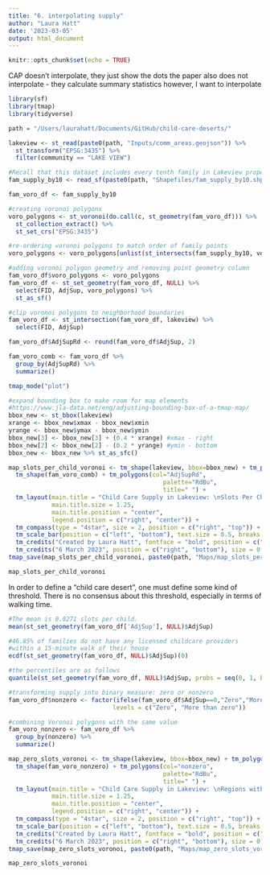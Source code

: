 ```yaml
---
title: "6. interpolating supply"
author: "Laura Hatt"
date: '2023-03-05'
output: html_document
---
```


```r
knitr::opts_chunk$set(echo = TRUE)
```

CAP doesn't interpolate, they just show the dots
the paper also does not interpolate - they calculate summary statistics
however, I want to interpolate

```r
library(sf)
library(tmap)
library(tidyverse)

path = "/Users/laurahatt/Documents/GitHub/child-care-deserts/"
```

```r
lakeview <- st_read(paste0(path, "Inputs/comm_areas.geojson")) %>% 
  st_transform("EPSG:3435") %>%
  filter(community == "LAKE VIEW")

#Recall that this dataset includes every tenth family in Lakeview proper
fam_supply_by10 <- read_sf(paste0(path, "Shapefiles/fam_supply_by10.shp"))
```

```r
fam_voro_df <- fam_supply_by10

#creating voronoi polygons 
voro_polygons <- st_voronoi(do.call(c, st_geometry(fam_voro_df))) %>%
  st_collection_extract() %>%
  st_set_crs("EPSG:3435")

#re-ordering voronoi polygons to match order of family points
voro_polygons <- voro_polygons[unlist(st_intersects(fam_supply_by10, voro_polygons))]

#adding voronoi polygon geometry and removing point geometry column
fam_voro_df$voro_polygons <- voro_polygons
fam_voro_df <- st_set_geometry(fam_voro_df, NULL) %>% 
  select(FID, AdjSup, voro_polygons) %>%
  st_as_sf()

#clip voronoi polygons to neighborhood boundaries
fam_voro_df <- st_intersection(fam_voro_df, lakeview) %>%
  select(FID, AdjSup)
```


```r
fam_voro_df$AdjSupRd <- round(fam_voro_df$AdjSup, 2)

fam_voro_comb <- fam_voro_df %>% 
  group_by(AdjSupRd) %>%
  summarize()
```


```r
tmap_mode("plot")

#expand bounding box to make room for map elements
#https://www.jla-data.net/eng/adjusting-bounding-box-of-a-tmap-map/
bbox_new <- st_bbox(lakeview) 
xrange <- bbox_new$xmax - bbox_new$xmin 
yrange <- bbox_new$ymax - bbox_new$ymin 
bbox_new[3] <- bbox_new[3] + (0.4 * xrange) #xmax - right
bbox_new[2] <- bbox_new[2] - (0.2 * yrange) #ymin - bottom
bbox_new <- bbox_new %>% st_as_sfc() 

map_slots_per_child_voronoi <- tm_shape(lakeview, bbox=bbox_new) + tm_polygons() +
  tm_shape(fam_voro_comb) + tm_polygons(col="AdjSupRd", 
                                           palette="RdBu",
                                           title=" ") +
  tm_layout(main.title = "Child Care Supply in Lakeview: \nSlots Per Child (Voronoi Tessellation)",
            main.title.size = 1.25,
            main.title.position = "center",
            legend.position = c("right", "center")) +
  tm_compass(type = "4star", size = 2, position = c("right", "top")) + 
  tm_scale_bar(position = c("left", "bottom"), text.size = 0.5, breaks = c(0, 0.5, 1)) +
  tm_credits("Created by Laura Hatt", fontface = "bold", position = c("right", "bottom"), size = 0.5) +
  tm_credits("6 March 2023", position = c("right", "bottom"), size = 0.5)
tmap_save(map_slots_per_child_voronoi, paste0(path, "Maps/map_slots_per_child_voronoi.png"))

map_slots_per_child_voronoi
```

In order to define a "child care desert", one must define some kind of threshold. There is no consensus about this threshold, especially in terms of walking time.

```r
#The mean is 0.0271 slots per child.
mean(st_set_geometry(fam_voro_df['AdjSup'], NULL)$AdjSup)

#46.85% of families do not have any licensed childcare providers 
#within a 15-minute walk of their house
ecdf(st_set_geometry(fam_voro_df, NULL)$AdjSup)(0)

#the percentiles are as follows
quantile(st_set_geometry(fam_voro_df, NULL)$AdjSup, probs = seq(0, 1, by= 0.1)) 
```


```r
#transforming supply into binary measure: zero or nonzero
fam_voro_df$nonzero <- factor(ifelse(fam_voro_df$AdjSup==0,"Zero","More than zero"),
                             levels = c("Zero", "More than zero"))

#combining Voronoi polygons with the same value
fam_voro_nonzero <- fam_voro_df %>% 
  group_by(nonzero) %>%
  summarize()

map_zero_slots_voronoi <- tm_shape(lakeview, bbox=bbox_new) + tm_polygons() +
  tm_shape(fam_voro_nonzero) + tm_polygons(col="nonzero", 
                                           palette="RdBu",
                                           title=" ") +
  tm_layout(main.title = "Child Care Supply in Lakeview: \nRegions with Zero Slots (Voronoi Tessellation)",
            main.title.size = 1.25,
            main.title.position = "center", 
            legend.position = c("right", "center")) + 
  tm_compass(type = "4star", size = 2, position = c("right", "top")) + 
  tm_scale_bar(position = c("left", "bottom"), text.size = 0.5, breaks = c(0, 0.5, 1)) +
  tm_credits("Created by Laura Hatt", fontface = "bold", position = c("right", "bottom"), size = 0.5) +
  tm_credits("6 March 2023", position = c("right", "bottom"), size = 0.5)
tmap_save(map_zero_slots_voronoi, paste0(path, "Maps/map_zero_slots_voronoi.png"))

map_zero_slots_voronoi
```

